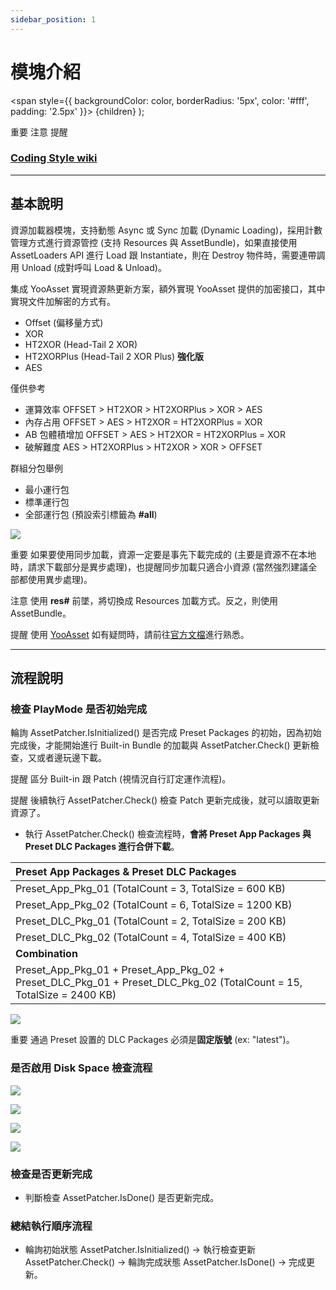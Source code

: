 ```yaml
---
sidebar_position: 1
---
```


# 模塊介紹

  <span
    style={{
      backgroundColor: color,
      borderRadius: '5px',
      color: '#fff',
      padding: '2.5px'
    }}>
    {children}
  </span>
);

<Highlight color="#ff2f00">重要</Highlight> <Highlight color="#0373fc">注意</Highlight> <Highlight color="#00d679">提醒</Highlight>

### [Coding Style wiki](https://github.com/michael811125/OxGFrame/wiki/Coding-Style)

---

## 基本說明

資源加載器模塊，支持動態 Async 或 Sync 加載 (Dynamic Loading)，採用計數管理方式進行資源管控 (支持 Resources 與 AssetBundle)，如果直接使用 AssetLoaders API 進行 Load 跟 Instantiate，則在 Destroy 物件時，需要連帶調用 Unload (成對呼叫 Load & Unload)。

集成 YooAsset 實現資源熱更新方案，額外實現 YooAsset 提供的加密接口，其中實現文件加解密的方式有。
- Offset (偏移量方式)
- XOR
- HT2XOR (Head-Tail 2 XOR)
- HT2XORPlus (Head-Tail 2 XOR Plus) **強化版**
- AES

僅供參考
- 運算效率 OFFSET > HT2XOR > HT2XORPlus > XOR > AES
- 內存占用 OFFSET > AES > HT2XOR = HT2XORPlus = XOR
- AB 包體積增加 OFFSET > AES > HT2XOR = HT2XORPlus = XOR
- 破解難度 AES > HT2XORPlus > HT2XOR > XOR > OFFSET

群組分包舉例
  - 最小運行包
  - 標準運行包
  - 全部運行包 (預設索引標籤為 **#all**)

![](/img/assetloader/img_16.png)

<Highlight color="#ff2f00">重要</Highlight> 如果要使用同步加載，資源一定要是事先下載完成的 (主要是資源不在本地時，請求下載部分是異步處理)，也提醒同步加載只適合小資源 (當然強烈建議全部都使用異步處理)。

<Highlight color="#0373fc">注意</Highlight> 使用 **res#** 前墜，將切換成 Resources 加載方式。反之，則使用 AssetBundle。

<Highlight color="#00d679">提醒</Highlight> 使用 [YooAsset](https://github.com/tuyoogame/YooAsset) 如有疑問時，請前往[官方文檔](https://www.yooasset.com/)進行熟悉。

---

## 流程說明

### 檢查 PlayMode 是否初始完成

輪詢 AssetPatcher.IsInitialized() 是否完成 Preset Packages 的初始，因為初始完成後，才能開始進行 Built-in Bundle 的加載與 AssetPatcher.Check() 更新檢查，又或者邊玩邊下載。

<Highlight color="#00d679">提醒</Highlight> 區分 Built-in 跟 Patch (視情況自行訂定運作流程)。

<Highlight color="#00d679">提醒</Highlight> 後續執行 AssetPatcher.Check() 檢查 Patch 更新完成後，就可以讀取更新資源了。
- 執行 AssetPatcher.Check() 檢查流程時，**會將 Preset App Packages 與 Preset DLC Packages 進行合併下載**。  

| **Preset App Packages & Preset DLC Packages** |
|:-|
| Preset_App_Pkg_01 (TotalCount = 3, TotalSize = 600 KB) |
| Preset_App_Pkg_02 (TotalCount = 6, TotalSize = 1200 KB) |
| Preset_DLC_Pkg_01 (TotalCount = 2, TotalSize = 200 KB) |
| Preset_DLC_Pkg_02 (TotalCount = 4, TotalSize = 400 KB) |
| **Combination** |
| Preset_App_Pkg_01 + Preset_App_Pkg_02 + Preset_DLC_Pkg_01 + Preset_DLC_Pkg_02 (TotalCount = 15, TotalSize = 2400 KB) |

![](/img/assetloader/img_17.png)

<Highlight color="#ff2f00">重要</Highlight> 通過 Preset 設置的 DLC Packages 必須是**固定版號** (ex: "latest")。

### 是否啟用 Disk Space 檢查流程

![](/img/assetloader/img_18.png)

![](/img/assetloader/img_19.png)

![](/img/assetloader/img_20.png)

![](/img/assetloader/img_21.png)

### 檢查是否更新完成
- 判斷檢查 AssetPatcher.IsDone() 是否更新完成。

### 總結執行順序流程
- 輪詢初始狀態 AssetPatcher.IsInitialized() -> 執行檢查更新 AssetPatcher.Check() -> 輪詢完成狀態 AssetPatcher.IsDone() -> 完成更新。